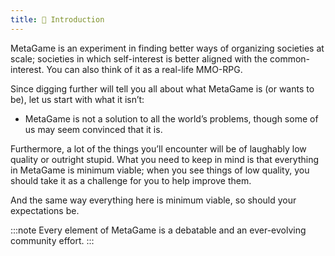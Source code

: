 ```yaml
---
title: 🐙 Introduction
---
```


MetaGame is an experiment in finding better ways of organizing societies at scale; societies in which self-interest is better aligned with the common-interest. You can also think of it as a real-life MMO-RPG.

Since digging further will tell you all about what MetaGame is (or wants to be), let us start with what it isn’t:
-   MetaGame is not a solution to all the world’s problems, though some of us may seem convinced that it is.

Furthermore, a lot of the things you’ll encounter will be of laughably low quality or outright stupid. 
What you need to keep in mind is that everything in MetaGame is minimum viable; when you see things of low quality, you should take it as a challenge for you to help improve them.

And the same way everything here is minimum viable, so should your expectations be.

:::note
Every element of MetaGame is a debatable and an ever-evolving community effort.
:::

